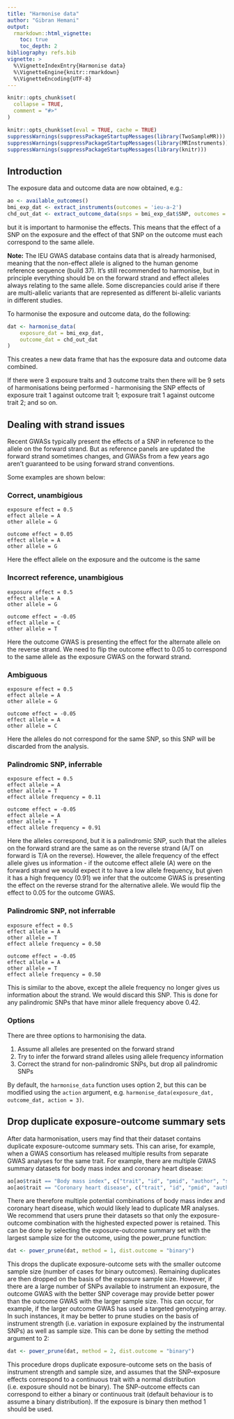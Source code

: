 ```yaml
---
title: "Harmonise data"
author: "Gibran Hemani"
output:
  rmarkdown::html_vignette:
    toc: true
    toc_depth: 2
bibliography: refs.bib
vignette: >
  %\VignetteIndexEntry{Harmonise data}
  %\VignetteEngine{knitr::rmarkdown}
  %\VignetteEncoding{UTF-8}
---
```


```r
knitr::opts_chunk$set(
  collapse = TRUE,
  comment = "#>"
)
```

```r
knitr::opts_chunk$set(eval = TRUE, cache = TRUE)
suppressWarnings(suppressPackageStartupMessages(library(TwoSampleMR)))
suppressWarnings(suppressPackageStartupMessages(library(MRInstruments)))
suppressWarnings(suppressPackageStartupMessages(library(knitr)))
```

## Introduction

The exposure data and outcome data are now obtained, e.g.:

```r
ao <- available_outcomes()
bmi_exp_dat <- extract_instruments(outcomes = 'ieu-a-2')
chd_out_dat <- extract_outcome_data(snps = bmi_exp_dat$SNP, outcomes = 'ieu-a-7')
```

but it is important to harmonise the effects. This means that the effect of a SNP on the exposure and the effect of that SNP on the outcome must each correspond to the same allele. 

**Note:** The IEU GWAS database contains data that is already harmonised, meaning that the non-effect allele is aligned to the human genome reference sequence (build 37). It's still recommended to harmonise, but in principle everything should be on the forward strand and effect alleles always relating to the same allele. Some discrepancies could arise if there are multi-allelic variants that are represented as different bi-allelic variants in different studies.

To harmonise the exposure and outcome data, do the following:

```r
dat <- harmonise_data(
	exposure_dat = bmi_exp_dat, 
	outcome_dat = chd_out_dat
)
```

This creates a new data frame that has the exposure data and outcome data combined. 

If there were 3 exposure traits and 3 outcome traits then there will be 9 sets of harmonisations being performed - harmonising the SNP effects of exposure trait 1 against outcome trait 1; exposure trait 1 against outcome trait 2; and so on.

## Dealing with strand issues

Recent GWASs typically present the effects of a SNP in reference to the allele on the forward strand. But as reference panels are updated the forward strand sometimes changes, and GWASs from a few years ago aren't guaranteed to be using forward strand conventions.

Some examples are shown below:

### Correct, unambigious

```
exposure effect = 0.5
effect allele = A
other allele = G

outcome effect = 0.05
effect allele = A
other allele = G
```

Here the effect allele on the exposure and the outcome is the same

### Incorrect reference, unambigious

```
exposure effect = 0.5
effect allele = A
other allele = G

outcome effect = -0.05
effect allele = C
other allele = T
```

Here the outcome GWAS is presenting the effect for the alternate allele on the reverse strand. We need to flip the outcome effect to 0.05 to correspond to the same allele as the exposure GWAS on the forward strand.

### Ambiguous

```
exposure effect = 0.5
effect allele = A
other allele = G

outcome effect = -0.05
effect allele = A
other allele = C
```

Here the alleles do not correspond for the same SNP, so this SNP will be discarded from the analysis.

### Palindromic SNP, inferrable

```
exposure effect = 0.5
effect allele = A
other allele = T
effect allele frequency = 0.11

outcome effect = -0.05
effect allele = A
other allele = T
effect allele frequency = 0.91
```

Here the alleles correspond, but it is a palindromic SNP, such that the alleles on the forward strand are the same as on the reverse strand (A/T on forward is T/A on the reverse). However, the allele frequency of the effect allele gives us information - if the outcome effect allele (A) were on the forward strand we would expect it to have a low allele frequency, but given it has a high frequency (0.91) we infer that the outcome GWAS is presenting the effect on the reverse strand for the alternative allele. We would flip the effect to 0.05 for the outcome GWAS.

### Palindromic SNP, not inferrable

```
exposure effect = 0.5
effect allele = A
other allele = T
effect allele frequency = 0.50

outcome effect = -0.05
effect allele = A
other allele = T
effect allele frequency = 0.50
```

This is similar to the above, except the allele frequency no longer gives us information about the strand. We would discard this SNP. This is done for any palindromic SNPs that have minor allele frequency above 0.42.

### Options

There are three options to harmonising the data. 

1. Assume all alleles are presented on the forward strand
2. Try to infer the forward strand alleles using allele frequency information
3. Correct the strand for non-palindromic SNPs, but drop all palindromic SNPs

By default, the `harmonise_data` function uses option 2, but this can be modified using the `action` argument, e.g. `harmonise_data(exposure_dat, outcome_dat, action = 3)`.

## Drop duplicate exposure-outcome summary sets

After data harmonisation, users may find that their dataset contains duplicate exposure-outcome summary sets. This can arise, for example, when a GWAS consortium has released multiple results from separate GWAS analyses for the same trait. For example, there are multiple GWAS summary datasets for body mass index and coronary heart disease:

```r
ao[ao$trait == "Body mass index", c("trait", "id", "pmid", "author", "sample_size", "nsnp")]
ao[ao$trait == "Coronary heart disease", c("trait", "id", "pmid", "author", "ncase", "ncontrol", "nsnp")]
```

There are therefore multiple potential combinations of body mass index and coronary heart disease, which would likely lead to duplicate MR analyses. We recommend that users prune their datasets so that only the exposure-outcome combination with the highested expected power is retained. This can be done by selecting the exposure-outcome summary set with the largest sample size for the outcome, using the power_prune function:

```r
dat <- power_prune(dat, method = 1, dist.outcome = "binary")
```

This drops the duplicate exposure-outcome sets with the smaller outcome sample size (number of cases for binary outcomes). Remaining duplicates are then dropped on the basis of the exposure sample size. However, if there are a large number of SNPs available to instrument an exposure, the outcome GWAS with the better SNP coverage may provide better power than the outcome GWAS with the larger sample size. This can occur, for example, if the larger outcome GWAS has used a targeted genotyping array. In such instances, it may be better to prune studies on the basis of instrument strength (i.e. variation in exposure explained by the instrumental SNPs) as well as sample size. This can be done by setting the method argument to 2: 

```r
dat <- power_prune(dat, method = 2, dist.outcome = "binary")
```

This procedure drops duplicate exposure-outcome sets on the basis of instrument strength and sample size, and assumes that the SNP-exposure effects correspond to a continuous trait with a normal distribution (i.e. exposure should not be binary). The SNP-outcome effects can correspond to either a binary or continuous trait (default behaviour is to assume a binary distribution). If the exposure is binary then method 1 should be used. 

